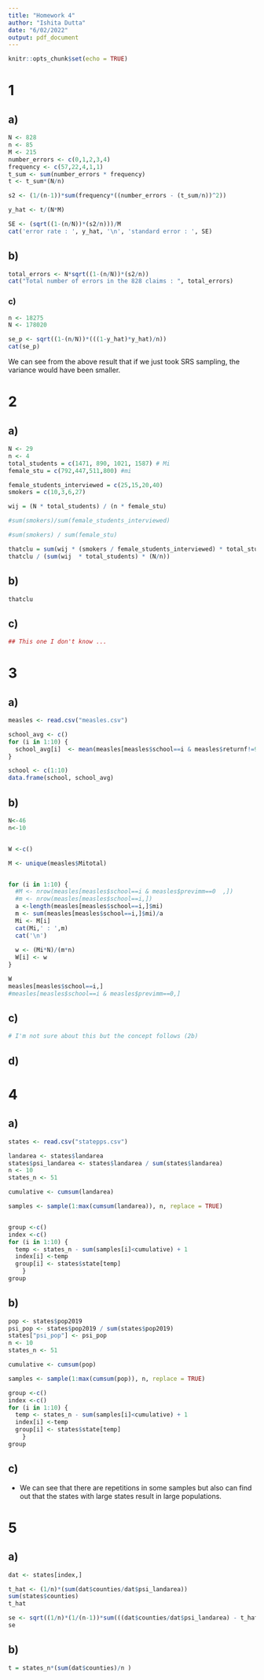 ```yaml
---
title: "Homework 4"
author: "Ishita Dutta"
date: "6/02/2022"
output: pdf_document
---
```


```r
knitr::opts_chunk$set(echo = TRUE)
```

# 1
## a)

```r

N <- 828
n <- 85
M <- 215
number_errors <- c(0,1,2,3,4)
frequency <- c(57,22,4,1,1)
t_sum <- sum(number_errors * frequency)
t <- t_sum*(N/n)

s2 <- (1/(n-1))*sum(frequency*((number_errors - (t_sum/n))^2))

y_hat <- t/(N*M)

SE <- (sqrt((1-(n/N))*(s2/n)))/M
cat('error rate : ', y_hat, '\n', 'standard error : ', SE)
```

## b)

```r
total_errors <- N*sqrt((1-(n/N))*(s2/n))
cat("Total number of errors in the 828 claims : ", total_errors)

```

### c)

```r

n <- 18275
N <- 178020

se_p <- sqrt((1-(n/N))*(((1-y_hat)*y_hat)/n))
cat(se_p)

```
We can see from the above result that if we just took SRS sampling, the variance would have been smaller.

# 2

## a)

```r
N <- 29
n <- 4
total_students = c(1471, 890, 1021, 1587) # Mi
female_stu = c(792,447,511,800) #mi

female_students_interviewed = c(25,15,20,40) 
smokers = c(10,3,6,27)

wij = (N * total_students) / (n * female_stu)

#sum(smokers)/sum(female_students_interviewed)

#sum(smokers) / sum(female_stu)

thatclu = sum(wij * (smokers / female_students_interviewed) * total_students)* (N/n)
thatclu / (sum(wij  * total_students) * (N/n))


```

## b) 
```r
thatclu

```

## c)
```r
## This one I don't know ...
```


# 3
## a) 
```r

measles <- read.csv("measles.csv")

school_avg <- c()
for (i in 1:10) {
  school_avg[i]  <- mean(measles[measles$school==i & measles$returnf!=9,]$returnf)
}

school <- c(1:10)
data.frame(school, school_avg)  
```

## b) 
```r


N<-46
n<-10


W <-c()

M <- unique(measles$Mitotal)


for (i in 1:10) {
  #M <- nrow(measles[measles$school==i & measles$previmm==0  ,])
  #m <- nrow(measles[measles$school==i,])
  a <-length(measles[measles$school==i,]$mi)
  m <- sum(measles[measles$school==i,]$mi)/a
  Mi <- M[i]
  cat(Mi,' : ',m)
  cat('\n')
  
  w <- (Mi*N)/(m*n)
  W[i] <- w
}

W
measles[measles$school==i,]
#measles[measles$school==i & measles$previmm==0,]

```

## c) 
```r
# I'm not sure about this but the concept follows (2b)
```

## d) 


# 4
## a)

```r
states <- read.csv("statepps.csv")

landarea <- states$landarea
states$psi_landarea <- states$landarea / sum(states$landarea)
n <- 10
states_n <- 51

cumulative <- cumsum(landarea)

samples <- sample(1:max(cumsum(landarea)), n, replace = TRUE)


group <-c()
index <-c()
for (i in 1:10) {
  temp <- states_n - sum(samples[i]<cumulative) + 1
  index[i] <-temp
  group[i] <- states$state[temp]
    }
group
```


## b)

```r
pop <- states$pop2019
psi_pop <- states$pop2019 / sum(states$pop2019)
states["psi_pop"] <- psi_pop
n <- 10
states_n <- 51

cumulative <- cumsum(pop)

samples <- sample(1:max(cumsum(pop)), n, replace = TRUE)

group <-c()
index <-c()
for (i in 1:10) {
  temp <- states_n - sum(samples[i]<cumulative) + 1
  index[i] <-temp
  group[i] <- states$state[temp]
    }
group

```


## c)

*   We can see that there are repetitions in some samples but also can find out that the states with large states result in large populations. 

# 5
## a)

```r

dat <- states[index,]

t_hat <- (1/n)*(sum(dat$counties/dat$psi_landarea))
sum(states$counties)
t_hat

se <- sqrt((1/n)*(1/(n-1))*sum(((dat$counties/dat$psi_landarea) - t_hat)^2))
se

```

## b)

```r
t = states_n*(sum(dat$counties)/n )
```
















